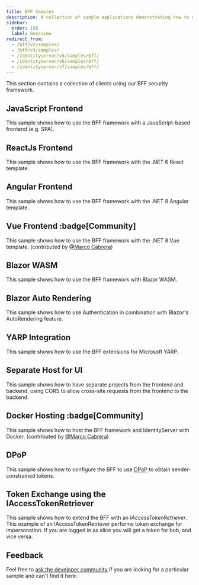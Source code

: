 ```yaml
---
title: BFF Samples
description: A collection of sample applications demonstrating how to use the BFF security framework with different frontend technologies.
sidebar:
  order: 150
  label: Overview
redirect_from:
  - /bff/v2/samples/
  - /bff/v3/samples/
  - /identityserver/v5/samples/bff/
  - /identityserver/v6/samples/bff/
  - /identityserver/v7/samples/bff/
---
```



This section contains a collection of clients using our BFF security framework.

## JavaScript Frontend

This sample shows how to use the BFF framework with a JavaScript-based frontend (e.g. SPA).

<LinkCard
  description="GitHub Repository for the BFF framework with JavaScript-based frontend"
  href="https://github.com/DuendeSoftware/Samples/tree/main/BFF/v3/JsBffSample"
  title="JavaScript Frontend Sample"
  target="_blank"
/>

## ReactJs Frontend

This sample shows how to use the BFF framework with the .NET 6 React template.

<LinkCard
  description="GitHub Repository for the BFF framework with React"
  href="https://github.com/DuendeSoftware/Samples/tree/main/BFF/v3/React"
  title="ReactJS Frontend Sample"
  target="_blank"
/>

## Angular Frontend

This sample shows how to use the BFF framework with the .NET 8 Angular template.

<LinkCard
  description="GitHub Repository for the BFF framework with Angular"
  href="https://github.com/DuendeSoftware/Samples/tree/main/BFF/v3/Angular"
  title="Angular Frontend Sample"
  target="_blank"
/>

## Vue Frontend :badge[Community]

This sample shows how to use the BFF framework with the .NET 8 Vue template. (contributed by [@Marco Cabrera](https://github.com/mck231))

<LinkCard
  description="GitHub Repository for the BFF framework with Vue"
  href="https://github.com/DuendeSoftware/Samples/tree/main/BFF/v3/Vue"
  title="Vue Frontend Sample"
  target="_blank"
/>

## Blazor WASM

This sample shows how to use the BFF framework with Blazor WASM.

<LinkCard
  description="GitHub Repository for the BFF framework with Blazor WASM"
  href="https://github.com/DuendeSoftware/Samples/tree/main/BFF/v3/BlazorWasm"
  title="Blazor WASM Sample"
  target="_blank"
/>

## Blazor Auto Rendering

This sample shows how to use Authentication in combination with Blazor's AutoRendering feature.

<LinkCard
  description="GitHub Repository for the BFF framework using Blazor Auto Rendering"
  href="https://github.com/DuendeSoftware/Samples/tree/main/BFF/v3/BlazorAutoRendering"
  title="Blazor Auto Rendering Sample"
  target="_blank"
/>

## YARP Integration

This sample shows how to use the BFF extensions for Microsoft YARP.

<LinkCard
  description="GitHub Repository for the BFF framework integration with YARP"
  href="https://github.com/DuendeSoftware/Samples/tree/main/BFF/v3/JsBffYarpSample"
  title="YARP Integration Sample"
  target="_blank"
/>

## Separate Host for UI

This sample shows how to have separate projects from the frontend and backend, using CORS to allow cross-site requests from the frontend to the backend.

<LinkCard
  description="GitHub Repository for separate projects using CORS"
  href="https://github.com/DuendeSoftware/Samples/tree/main/BFF/v3/SplitHosts"
  title="Separate Host for UI Sample"
  target="_blank"
/>

## Docker Hosting :badge[Community]

This sample shows how to host the BFF framework and IdentityServer with Docker. (contributed by [@Marco Cabrera](https://github.com/mck231))

<LinkCard
  description="GitHub Repository for hosting BFF and IdentityServer in with Docker containers."
  href="https://github.com/DuendeSoftware/Samples/tree/main/BFF/v3/docker"
  title="Docker Sample"
  target="_blank"
/>

## DPoP

This sample shows how to configure the BFF to use [DPoP](/identityserver/tokens/pop) to obtain sender-constrained tokens.

<LinkCard
  description="GitHub Repository for configuring DPoP with BFF"
  href="https://github.com/DuendeSoftware/Samples/tree/main/BFF/v3/DPoP"
  title="DPoP Sample"
  target="_blank"
/>

## Token Exchange using the IAccessTokenRetriever

This sample shows how to extend the BFF with an _IAccessTokenRetriever_. This example of an IAccessTokenRetriever performs token exchange for impersonation. If you are logged in as alice you will get a token for bob, and vice versa.

<LinkCard
  description="GitHub Repository for token exchange using the IAccessTokenRetriever"
  href="https://github.com/DuendeSoftware/Samples/tree/main/BFF/v3/TokenExchange"
  title="Token Exchange Sample"
  target="_blank"
/>

## Feedback

Feel free to [ask the developer community](https://github.com/DuendeSoftware/community/discussions) if you are looking for a particular sample and can't find it here.

<LinkCard
  description="Join the Duende Developer Community for discussions and feedback"
  href="https://github.com/DuendeSoftware/community/discussions"
  title="Developer Community Forum"
  target="_blank"
/>
